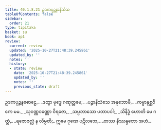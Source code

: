 ```yaml
---
title: 40.1.8.21 ဥဒကပုဉ္ဆနာနိသံသ
tableOfContents: false
sidebar:
  order: 21
type: tipitaka
basket: su
book: ap1
review:
  current: review
  updated: '2025-10-27T21:48:39.245861'
  updated_by: ''
  notes: ''
  history:
  - state: review
    date: '2025-10-27T21:48:39.245861'
    updated_by: ''
    notes: ''
    previous_state: draft
---
```



<ReviewStatus review={frontmatter.review} showDetails={true} />

<HypothesisAnnotation frontmatter={frontmatter} />

<DynamicBreadcrumb />

<Division number="147" book="ap1" e="ch" v="20" p="364">

<Paragraph number="4444" type="verses" book="ap1">
ဥဒကပုဉ္ဆနစောဠေ,_  
_ဒတွာ ဗုဒ္ဓေ ဂဏုတ္တမေ;_  
_ပဉ္စာနိသံသေ အနုဘောမိ,_  
_ကမ္မာနုစ္ဆဝိကေ မမ._  

</Paragraph>

</Division>
<Division number="148" book="ap1" e="ch" v="20" p="364">

<Paragraph number="4445" type="verses" book="ap1">
_သုဝဏ္ဏဝဏ္ဏော ဝိရဇော,_  
_သပ္ပဘာသော ပတာပဝါ;_  
_သိနိဒ္ဓံ ဟောတိ မေ ဂတ္တံ,_  
_ရဇောဇလ္လံ န လိမ္ပတိ;_  
ဣမေ ဂုဏေ ပဋိလဘေ,_  
_တဿ နိဿန္ဒတော အဟံ._
</Paragraph>
</Division>